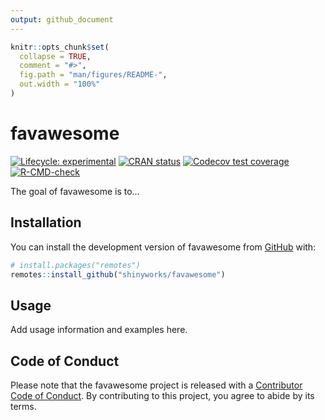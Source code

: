 ```yaml
---
output: github_document
---
```


<!-- README.md is generated from README.Rmd. Please edit that file -->

```r
knitr::opts_chunk$set(
  collapse = TRUE,
  comment = "#>",
  fig.path = "man/figures/README-",
  out.width = "100%"
)
```

# favawesome

<!-- badges: start -->
[![Lifecycle: experimental](https://img.shields.io/badge/lifecycle-experimental-orange.svg)](https://lifecycle.r-lib.org/articles/stages.html#experimental)
[![CRAN status](https://www.r-pkg.org/badges/version/favawesome)](https://CRAN.R-project.org/package=favawesome)
[![Codecov test coverage](https://codecov.io/gh/shinyworks/favawesome/graph/badge.svg)](https://app.codecov.io/gh/shinyworks/favawesome)
[![R-CMD-check](https://github.com/shinyworks/favawesome/actions/workflows/R-CMD-check.yaml/badge.svg)](https://github.com/shinyworks/favawesome/actions/workflows/R-CMD-check.yaml)
<!-- badges: end -->

The goal of favawesome is to...

## Installation

You can install the development version of favawesome from [GitHub](https://github.com/) with:

``` r
# install.packages("remotes")
remotes::install_github("shinyworks/favawesome")
```

## Usage

Add usage information and examples here.

## Code of Conduct

Please note that the favawesome project is released with a [Contributor Code of Conduct](https://shinyworks.github.io/favawesome/CODE_OF_CONDUCT.html). By contributing to this project, you agree to abide by its terms.
